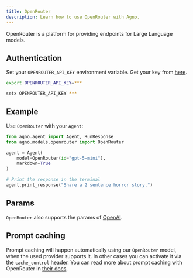 ```yaml
---
title: OpenRouter
description: Learn how to use OpenRouter with Agno.
---
```


OpenRouter is a platform for providing endpoints for Large Language models.

## Authentication

Set your `OPENROUTER_API_KEY` environment variable. Get your key from [here](https://openrouter.ai/settings/keys).

<CodeGroup>

```bash Mac
export OPENROUTER_API_KEY=***
```

```bash Windows
setx OPENROUTER_API_KEY ***
```

</CodeGroup>

## Example

Use `OpenRouter` with your `Agent`:

<CodeGroup>

```python agent.py
from agno.agent import Agent, RunResponse
from agno.models.openrouter import OpenRouter

agent = Agent(
    model=OpenRouter(id="gpt-5-mini"),
    markdown=True
)

# Print the response in the terminal
agent.print_response("Share a 2 sentence horror story.")

```

</CodeGroup>

## Params

<Snippet file="model-openrouter-params.mdx" />

`OpenRouter` also supports the params of [OpenAI](/reference/models/openai).

## Prompt caching

Prompt caching will happen automatically using our `OpenRouter` model, when the used provider supports it. In other cases you can activate it via the `cache_control` header.
You can read more about prompt caching with OpenRouter in [their docs](https://openrouter.ai/docs/features/prompt-caching).
